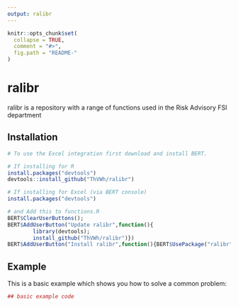 ```yaml
---
output: ralibr
---
```


<!-- README.md is generated from README.Rmd. Please edit that file -->

```r
knitr::opts_chunk$set(
  collapse = TRUE,
  comment = "#>",
  fig.path = "README-"
)
```

# ralibr

ralibr is a repository with a range of functions used in the Risk Advisory FSI department

## Installation

```r
# To use the Excel integration first download and install BERT.

# If installing for R
install.packages("devtools")
devtools::install_github("ThVWh/ralibr")

# If installing for Excel (via BERT console)
install.packages("devtools")

# and Add this to functions.R
BERT$ClearUserButtons();
BERT$AddUserButton("Update ralibr",function(){
        library(devtools);
        install_github("ThVWh/ralibr")})
BERT$AddUserButton("Install ralibr",function(){BERT$UsePackage("ralibr","ralibr")})
```

## Example

This is a basic example which shows you how to solve a common problem:

```r
## basic example code
```
